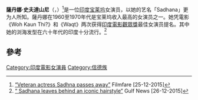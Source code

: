 {{Infobox person
| name = 薩丹娜·史夫達山尼
| image = Shaina NC Fashion Show 1 (cropped on Sadhna).jpg
| birthname = Sadhana Shivdasani
| birth_date = {{birth date|1941|9|2}}
| birth_place = {{flag|British India}}[[卡拉奇|卡拉奇]]（今屬[[巴基斯坦|巴基斯坦]]）
| death_date =  {{death date and age|2015|12|25|1941|09|02|df=yes}}
| death_place = {{IND}}[[孟买|孟买]]
| spouse = {{marriage|
R.K. Nayyar|1966}}
| children = 
| occupation = 演员
| yearsactive = 1960年至1981年
| othername =
| religion = 印度教
| relatives = [[芭比塔|芭比塔]]（表妹）
}}

'''薩丹娜·史夫達山尼'''（{{lang-en|Sadhana Shivdasani}}，{{bd|1941年|9月2日|2015年|12月25日|catIdx=Shivdasani}}）<ref>[https://filmfare.com/news/veteran-actress-sadhna-passes-away-11660.html “Veteran actress Sadhna passes away”] Filmfare [25-12-2015]</ref>是一位[[印度|印度]][[宝莱坞|宝莱坞]]女演员，以她的艺名「Sadhana」更为人所知。薩丹娜在1960至1970年代是宝莱坞收入最高的女演员之一。她凭電影《Woh Kaun Thi?》和《Waqt》两次获得[[印度電影觀眾獎|印度電影觀眾獎]]最佳女演员提名。其中她的浏海发型在六十年代的印度十分流行。<ref>[https://gulfnews.com/entertainment/bollywood/sadhana-leaves-behind-an-iconic-hairstyle-1.1643681 “ Sadhana leaves behind an iconic hairstyle”] Gulf News [26-12-2015]</ref>

== 參考 ==
{{reflist}}

{{DEFAULTSORT: Shivdasani, Sadhana}}
[[Category:印度電影女演員|Category:印度電影女演員]]
[[Category:信德族|Category:信德族]]